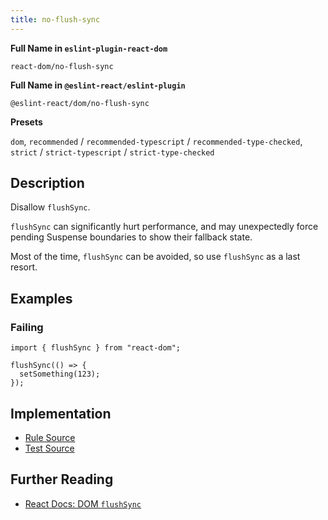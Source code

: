 ```yaml
---
title: no-flush-sync
---
```


**Full Name in `eslint-plugin-react-dom`**

```plain copy
react-dom/no-flush-sync
```

**Full Name in `@eslint-react/eslint-plugin`**

```plain copy
@eslint-react/dom/no-flush-sync
```

**Presets**

`dom`, `recommended` / `recommended-typescript` / `recommended-type-checked`, `strict` / `strict-typescript` / `strict-type-checked`
## Description

Disallow `flushSync`.

`flushSync` can significantly hurt performance, and may unexpectedly force pending Suspense boundaries to show their fallback state.

Most of the time, `flushSync` can be avoided, so use `flushSync` as a last resort.

## Examples

### Failing

```tsx
import { flushSync } from "react-dom";

flushSync(() => {
  setSomething(123);
});
```

## Implementation

- [Rule Source](https://github.com/Rel1cx/eslint-react/tree/main/packages/plugins/eslint-plugin-react-dom/src/rules/no-flush-sync.ts)
- [Test Source](https://github.com/Rel1cx/eslint-react/tree/main/packages/plugins/eslint-plugin-react-dom/src/rules/no-flush-sync.spec.ts)

## Further Reading

- [React Docs: DOM `flushSync`](https://react.dev/reference/react-dom/flushSync)
